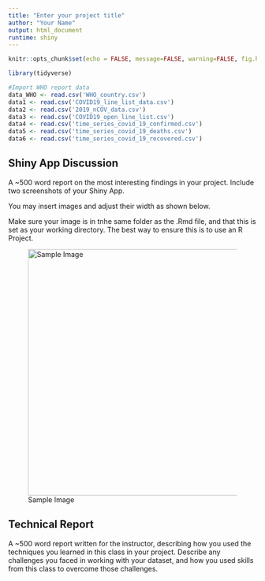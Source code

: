 ```yaml
---
title: "Enter your project title"
author: "Your Name"
output: html_document
runtime: shiny
---
```



```r
knitr::opts_chunk$set(echo = FALSE, message=FALSE, warning=FALSE, fig.height = 4, fig.width = 6 )
```


```r
library(tidyverse) 
```

```r
#Import WHO report data
data_WHO <- read.csv('WHO_country.csv')
data1 <- read.csv('COVID19_line_list_data.csv')
data2 <- read.csv('2019_nCOV_data.csv')
data3 <- read.csv('COVID19_open_line_list.csv')
data4 <- read.csv('time_series_covid_19_confirmed.csv')
data5 <- read.csv('time_series_covid_19_deaths.csv')
data6 <- read.csv('time_series_covid_19_recovered.csv')
```

## Shiny App Discussion

A ~500 word report on the most interesting findings in your project. Include two screenshots of your Shiny App. 

You may insert images and adjust their width as shown below. 

Make sure your image is in tnhe same folder as the .Rmd file, and that this is set as your working directory. The best way to ensure this is to use an R Project. 

![Sample Image](SampleImage.png){width=500px}

## Technical Report 

A ~500 word report written for the instructor, describing how you used the techniques you learned in this class in your project. Describe any challenges you faced in working with your dataset, and how you used skills from this class to overcome those challenges. 
